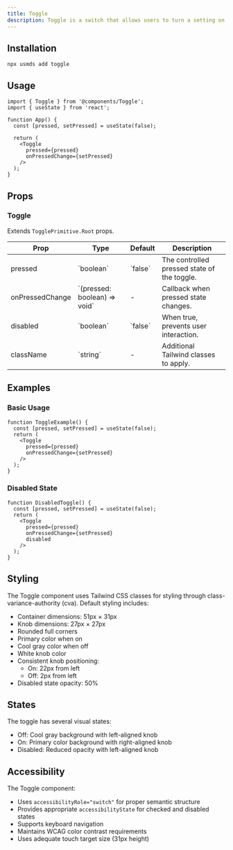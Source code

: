 ```yaml
---
title: Toggle
description: Toggle is a switch that allows users to turn a setting on or off.
---
```


## Installation

```package-install
npx usmds add toggle
```

## Usage

```tsx
import { Toggle } from '@components/Toggle';
import { useState } from 'react';

function App() {
  const [pressed, setPressed] = useState(false);
  
  return (
    <Toggle 
      pressed={pressed} 
      onPressedChange={setPressed} 
    />
  );
}
```

## Props

### Toggle

Extends `TogglePrimitive.Root` props.

<table>
  <thead>
    <tr>
      <th>Prop</th>
      <th>Type</th>
      <th>Default</th>
      <th>Description</th>
    </tr>
  </thead>
  <tbody>
    <tr>
      <td>pressed</td>
      <td>`boolean`</td>
      <td>`false`</td>
      <td>The controlled pressed state of the toggle.</td>
    </tr>
    <tr>
      <td>onPressedChange</td>
      <td>`(pressed: boolean) => void`</td>
      <td>-</td>
      <td>Callback when pressed state changes.</td>
    </tr>
    <tr>
      <td>disabled</td>
      <td>`boolean`</td>
      <td>`false`</td>
      <td>When true, prevents user interaction.</td>
    </tr>
    <tr>
      <td>className</td>
      <td>`string`</td>
      <td>-</td>
      <td>Additional Tailwind classes to apply.</td>
    </tr>
  </tbody>
</table>

## Examples

### Basic Usage

```tsx
function ToggleExample() {
  const [pressed, setPressed] = useState(false);
  return (
    <Toggle 
      pressed={pressed} 
      onPressedChange={setPressed} 
    />
  );
}
```

### Disabled State

```tsx
function DisabledToggle() {
  const [pressed, setPressed] = useState(false);
  return (
    <Toggle 
      pressed={pressed} 
      onPressedChange={setPressed} 
      disabled 
    />
  );
}
```

## Styling

The Toggle component uses Tailwind CSS classes for styling through class-variance-authority (cva). Default styling includes:

- Container dimensions: 51px × 31px
- Knob dimensions: 27px × 27px
- Rounded full corners
- Primary color when on
- Cool gray color when off
- White knob color
- Consistent knob positioning:
  - On: 22px from left
  - Off: 2px from left
- Disabled state opacity: 50%

## States

The toggle has several visual states:
- Off: Cool gray background with left-aligned knob
- On: Primary color background with right-aligned knob
- Disabled: Reduced opacity with left-aligned knob

## Accessibility

The Toggle component:
- Uses `accessibilityRole="switch"` for proper semantic structure
- Provides appropriate `accessibilityState` for checked and disabled states
- Supports keyboard navigation
- Maintains WCAG color contrast requirements
- Uses adequate touch target size (31px height)